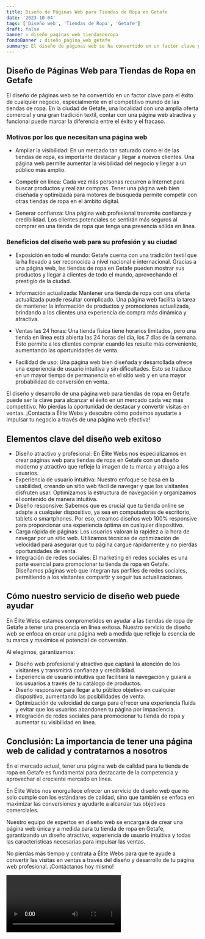 ```yaml
---
title: Diseño de Páginas Web para Tiendas de Ropa en Getafe
date: '2023-10-04'
tags: ['Diseño web', 'Tiendas de Ropa', 'Getafe']
draft: false
banner : diseño_paginas_web_tiendasderopa
fondoBanner : diseño_pagina_web_getafe
summary: El diseño de páginas web se ha convertido en un factor clave para el éxito de cualquier negocio, especialmente en el competitivo mundo de las tiendas de ropa. En la ciudad de Getafe, una localidad con una amplia oferta comercial y una gran tradición textil, contar con una página web atractiva y funcional puede marcar la diferencia entre el éxito y el fracaso.
---
```


## Diseño de Páginas Web para Tiendas de Ropa en Getafe

El diseño de páginas web se ha convertido en un factor clave para el éxito de cualquier negocio, especialmente en el competitivo mundo de las tiendas de ropa. En la ciudad de Getafe, una localidad con una amplia oferta comercial y una gran tradición textil, contar con una página web atractiva y funcional puede marcar la diferencia entre el éxito y el fracaso.

### Motivos por los que necesitan una página web

- Ampliar la visibilidad: En un mercado tan saturado como el de las tiendas de ropa, es importante destacar y llegar a nuevos clientes. Una página web permite aumentar la visibilidad del negocio y llegar a un público más amplio.

- Competir en línea: Cada vez más personas recurren a Internet para buscar productos y realizar compras. Tener una página web bien diseñada y optimizada para motores de búsqueda permite competir con otras tiendas de ropa en el ámbito digital.

- Generar confianza: Una página web profesional transmite confianza y credibilidad. Los clientes potenciales se sentirán más seguros al comprar en una tienda de ropa que tenga una presencia sólida en línea.

### Beneficios del diseño web para su profesión y su ciudad

- Exposición en todo el mundo: Getafe cuenta con una tradición textil que la ha llevado a ser reconocida a nivel nacional e internacional. Gracias a una página web, las tiendas de ropa en Getafe pueden mostrar sus productos y llegar a clientes de todo el mundo, aprovechando el prestigio de la ciudad.

- Información actualizada: Mantener una tienda de ropa con una oferta actualizada puede resultar complicado. Una página web facilita la tarea de mantener la información de productos y promociones actualizada, brindando a los clientes una experiencia de compra más dinámica y atractiva.

- Ventas las 24 horas: Una tienda física tiene horarios limitados, pero una tienda en línea está abierta las 24 horas del día, los 7 días de la semana. Esto permite a los clientes comprar cuando les resulte más conveniente, aumentando las oportunidades de venta.

- Facilidad de uso: Una página web bien diseñada y desarrollada ofrece una experiencia de usuario intuitiva y sin dificultades. Esto se traduce en un mayor tiempo de permanencia en el sitio web y en una mayor probabilidad de conversión en venta.

El diseño y desarrollo de una página web para tiendas de ropa en Getafe puede ser la clave para alcanzar el éxito en un mercado cada vez más competitivo. No pierdas la oportunidad de destacar y convertir visitas en ventas. ¡Contacta a Élite Webs y descubre cómo podemos ayudarte a impulsar tu negocio a través de una página web efectiva!

<GifSeo />

<Cta />

## Elementos clave del diseño web exitoso

- Diseño atractivo y profesional: En Élite Webs nos especializamos en crear páginas web para tiendas de ropa en Getafe con un diseño moderno y atractivo que refleje la imagen de tu marca y atraiga a los usuarios.
- Experiencia de usuario intuitiva: Nuestro enfoque se basa en la usabilidad, creando un sitio web fácil de navegar y que los visitantes disfruten usar. Optimizamos la estructura de navegación y organizamos el contenido de manera intuitiva.
- Diseño responsive: Sabemos que es crucial que tu tienda online se adapte a cualquier dispositivo, ya sea en computadoras de escritorio, tablets o smartphones. Por eso, creamos diseños web 100% responsive para proporcionar una experiencia óptima en cualquier dispositivo.
- Carga rápida de páginas: Los usuarios valoran la rapidez a la hora de navegar por un sitio web. Utilizamos técnicas de optimización de velocidad para asegurar que tu página cargue rápidamente y no pierdas oportunidades de venta.
- Integración de redes sociales: El marketing en redes sociales es una parte esencial para promocionar tu tienda de ropa en Getafe. Diseñamos páginas web que integran tus perfiles de redes sociales, permitiendo a los visitantes compartir y seguir tus actualizaciones.

## Cómo nuestro servicio de diseño web puede ayudar

En Élite Webs estamos comprometidos en ayudar a las tiendas de ropa de Getafe a tener una presencia en línea exitosa. Nuestro servicio de diseño web se enfoca en crear una página web a medida que refleje la esencia de tu marca y maximice el potencial de conversión.

Al elegirnos, garantizamos:

- Diseño web profesional y atractivo que captará la atención de los visitantes y transmitirá confianza y credibilidad.
- Experiencia de usuario intuitiva que facilitará la navegación y guiará a los usuarios a través de tu catálogo de productos.
- Diseño responsive para llegar a tu público objetivo en cualquier dispositivo, aumentando las posibilidades de venta.
- Optimización de velocidad de carga para ofrecer una experiencia fluida y evitar que los usuarios abandonen tu página por impaciencia.
- Integración de redes sociales para promocionar tu tienda de ropa y aumentar su visibilidad en línea.

## Conclusión: La importancia de tener una página web de calidad y contratarnos a nosotros

En el mercado actual, tener una página web de calidad para tu tienda de ropa en Getafe es fundamental para destacarte de la competencia y aprovechar el creciente mercado en línea.

En Élite Webs nos enorgullece ofrecer un servicio de diseño web que no solo cumple con los estándares de calidad, sino que también se enfoca en maximizar las conversiones y ayudarte a alcanzar tus objetivos comerciales.

Nuestro equipo de expertos en diseño web se encargará de crear una página web única y a medida para tu tienda de ropa en Getafe, garantizando un diseño atractivo, experiencia de usuario intuitiva y todas las características necesarias para impulsar las ventas.

No pierdas más tiempo y contrata a Élite Webs para que te ayude a convertir las visitas en ventas a través del diseño y desarrollo de tu página web profesional. ¡Contáctanos hoy mismo!

<Video />

<CtaBot job='Tiendas de Ropa' city='Getafe'/>

<Gmaps query='Getafe+españa+maps' />